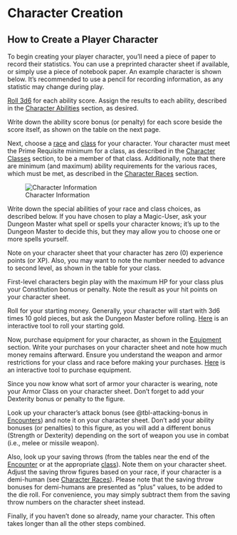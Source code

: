 # Character Creation

## How to Create a Player Character

To begin creating your player character, you'll need a piece of paper to record their statistics. You can use a preprinted character sheet if available, or simply use a piece of notebook paper. An example character is shown below. It's recommended to use a pencil for recording information, as any statistic may change during play.

[Roll 3d6](appendix_interactive.qmd#character-abilities) for each ability score.  Assign the results to each ability, described in the [Character Abilities](abilities.qmd#ability-scores) section, as desired.

Write down the ability score bonus (or penalty) for each score beside the score itself, as shown on the table on the next page.

Next, choose a [race](races.qmd#character-races) and [class](class.qmd#character-classes) for your character. Your character must meet the Prime Requisite minimum for a class, as described in the [Character Classes](class.qmd#tbl-prime-requisites) section, to be a member of that class. Additionally, note that there are minimum (and maximum) ability requirements for the various races, which must be met, as described in the [Character Races](races.qmd#tbl-racial-requirements) section.


![Character Information](./images/sheet.png){#fig-char-info}

Write down the special abilities of your race and class choices, as described below. If you have chosen to play a Magic-User, ask your Dungeon Master  what spell or spells your character knows; it's up to the Dungeon Master  to decide this, but they may allow you to choose one or more spells yourself.

Note on your character sheet that your character has zero (0) experience points (or XP). Also, you may want to note the number needed to advance to second level, as shown in the table for your class.

First-level characters begin play with the maximum HP for your class plus your Constitution bonus or penalty. Note the result as your hit points on your character sheet.

Roll for your starting money. Generally, your character will start with 3d6 times 10 gold pieces, but ask the Dungeon Master  before rolling.  [Here](appendix_interactive.qmd#starting-gold) is an interactive tool to roll your starting gold.

Now, purchase equipment for your character, as shown in the [Equipment](equipment.qmd#equipment-explanations) section. Write your purchases on your character sheet and note how much money remains afterward. Ensure you understand the weapon and armor restrictions for your class and race before making your purchases. [Here](appendix_interactive.qmd#buy-equipment) is an interactive tool to purchase equipment.

Since you now know what sort of armor your character is wearing, note your Armor Class on your character sheet. Don't forget to add your Dexterity bonus or penalty to the figure.

Look up your character's attack bonus (see @tbl-attacking-bonus in [Encounters](combatDetails.qmd)) and note it on your character sheet. Don't add your ability bonuses (or penalties) to this figure, as you will add a different bonus (Strength or Dexterity) depending on the sort of weapon you use in combat (i.e., melee or missile weapon).

Also, look up your saving throws (from the tables near the end of the [Encounter](combatDetails.qmd#saving-throw-tables-by-class) or at the appropriate [class](class.qmd#character-classes)). Note them on your character sheet. Adjust the saving throw figures based on your race, if your character is a demi-human (see [Character Races](races.qmd)). Please note that the saving throw bonuses for demi-humans are presented as "plus" values, to be added to the die roll. For convenience, you may simply subtract them from the saving throw numbers on the character sheet instead.

Finally, if you haven't done so already, name your character. This often takes longer than all the other steps combined.

